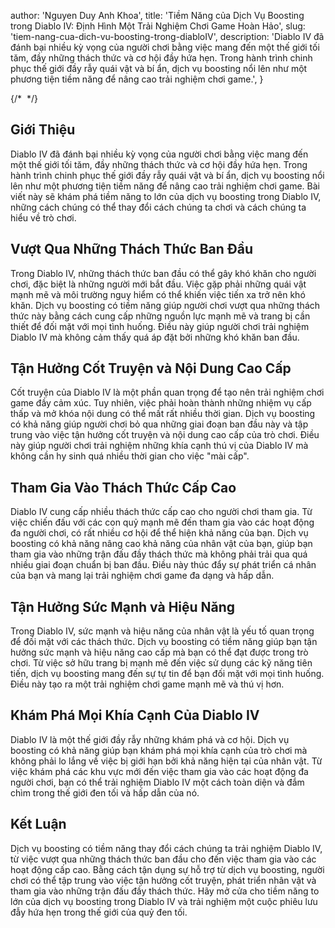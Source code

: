 
  author: 'Nguyen Duy Anh Khoa',
  title: 'Tiềm Năng của Dịch Vụ Boosting trong Diablo IV: Định Hình Một Trải Nghiệm Chơi Game Hoàn Hảo',
  slug: 'tiem-nang-cua-dich-vu-boosting-trong-diabloIV',
  description:
    'Diablo IV đã đánh bại nhiều kỳ vọng của người chơi bằng việc mang đến một thế giới tối tăm, đầy những thách thức và cơ hội đầy hứa hẹn. Trong hành trình chinh phục thế giới đầy rẫy quái vật và bí ẩn, dịch vụ boosting nổi lên như một phương tiện tiềm năng để nâng cao trải nghiệm chơi game.',
}

{/* <Image src={designSystem} alt="" /> */}



## Giới Thiệu

Diablo IV đã đánh bại nhiều kỳ vọng của người chơi bằng việc mang đến một thế giới tối tăm, đầy những thách thức và cơ hội đầy hứa hẹn. Trong hành trình chinh phục thế giới đầy rẫy quái vật và bí ẩn, dịch vụ boosting nổi lên như một phương tiện tiềm năng để nâng cao trải nghiệm chơi game. Bài viết này sẽ khám phá tiềm năng to lớn của dịch vụ boosting trong Diablo IV, những cách chúng có thể thay đổi cách chúng ta chơi và cách chúng ta hiểu về trò chơi.

## Vượt Qua Những Thách Thức Ban Đầu

Trong Diablo IV, những thách thức ban đầu có thể gây khó khăn cho người chơi, đặc biệt là những người mới bắt đầu. Việc gặp phải những quái vật mạnh mẽ và môi trường nguy hiểm có thể khiến việc tiến xa trở nên khó khăn. Dịch vụ boosting có tiềm năng giúp người chơi vượt qua những thách thức này bằng cách cung cấp những nguồn lực mạnh mẽ và trang bị cần thiết để đối mặt với mọi tình huống. Điều này giúp người chơi trải nghiệm Diablo IV mà không cảm thấy quá áp đặt bởi những khó khăn ban đầu.

## Tận Hưởng Cốt Truyện và Nội Dung Cao Cấp

Cốt truyện của Diablo IV là một phần quan trọng để tạo nên trải nghiệm chơi game đầy cảm xúc. Tuy nhiên, việc phải hoàn thành những nhiệm vụ cấp thấp và mở khóa nội dung có thể mất rất nhiều thời gian. Dịch vụ boosting có khả năng giúp người chơi bỏ qua những giai đoạn ban đầu này và tập trung vào việc tận hưởng cốt truyện và nội dung cao cấp của trò chơi. Điều này giúp người chơi trải nghiệm những khía cạnh thú vị của Diablo IV mà không cần hy sinh quá nhiều thời gian cho việc "mài cấp".

## Tham Gia Vào Thách Thức Cấp Cao

Diablo IV cung cấp nhiều thách thức cấp cao cho người chơi tham gia. Từ việc chiến đấu với các con quỷ mạnh mẽ đến tham gia vào các hoạt động đa người chơi, có rất nhiều cơ hội để thể hiện khả năng của bạn. Dịch vụ boosting có khả năng nâng cao khả năng của nhân vật của bạn, giúp bạn tham gia vào những trận đấu đầy thách thức mà không phải trải qua quá nhiều giai đoạn chuẩn bị ban đầu. Điều này thúc đẩy sự phát triển cá nhân của bạn và mang lại trải nghiệm chơi game đa dạng và hấp dẫn.

## Tận Hưởng Sức Mạnh và Hiệu Năng

Trong Diablo IV, sức mạnh và hiệu năng của nhân vật là yếu tố quan trọng để đối mặt với các thách thức. Dịch vụ boosting có tiềm năng giúp bạn tận hưởng sức mạnh và hiệu năng cao cấp mà bạn có thể đạt được trong trò chơi. Từ việc sở hữu trang bị mạnh mẽ đến việc sử dụng các kỹ năng tiên tiến, dịch vụ boosting mang đến sự tự tin để bạn đối mặt với mọi tình huống. Điều này tạo ra một trải nghiệm chơi game mạnh mẽ và thú vị hơn.

## Khám Phá Mọi Khía Cạnh Của Diablo IV

Diablo IV là một thế giới đầy rẫy những khám phá và cơ hội. Dịch vụ boosting có khả năng giúp bạn khám phá mọi khía cạnh của trò chơi mà không phải lo lắng về việc bị giới hạn bởi khả năng hiện tại của nhân vật. Từ việc khám phá các khu vực mới đến việc tham gia vào các hoạt động đa người chơi, bạn có thể trải nghiệm Diablo IV một cách toàn diện và đắm chìm trong thế giới đen tối và hấp dẫn của nó.

## Kết Luận

Dịch vụ boosting có tiềm năng thay đổi cách chúng ta trải nghiệm Diablo IV, từ việc vượt qua những thách thức ban đầu cho đến việc tham gia vào các hoạt động cấp cao. Bằng cách tận dụng sự hỗ trợ từ dịch vụ boosting, người chơi có thể tập trung vào việc tận hưởng cốt truyện, phát triển nhân vật và tham gia vào những trận đấu đầy thách thức. Hãy mở cửa cho tiềm năng to lớn của dịch vụ boosting trong Diablo IV và trải nghiệm một cuộc phiêu lưu đẫy hứa hẹn trong thế giới của quỷ đen tối.
